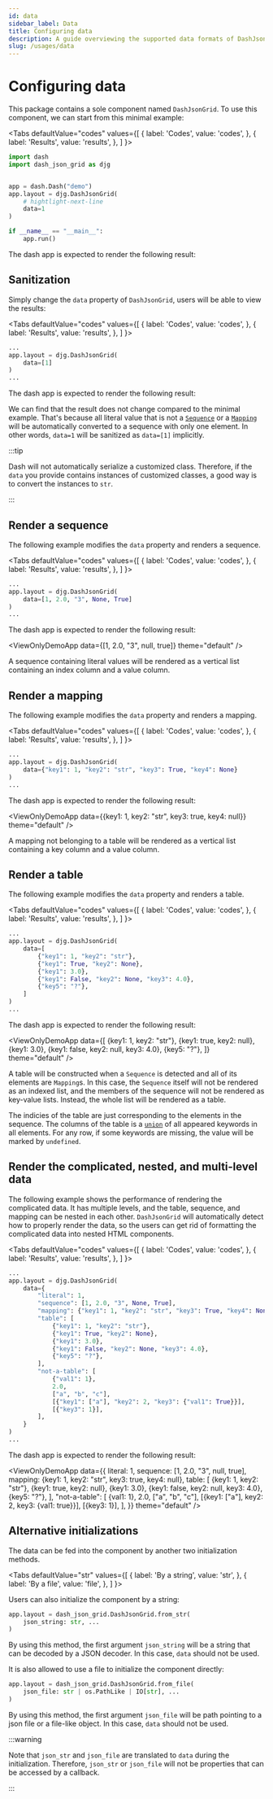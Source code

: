 ```yaml
---
id: data
sidebar_label: Data
title: Configuring data
description: A guide overviewing the supported data formats of DashJsonGrid.
slug: /usages/data
---
```




# Configuring data

This package contains a sole component named `DashJsonGrid`. To use this component,
we can start from this minimal example:

<Tabs
  defaultValue="codes"
  values={[
    { label: 'Codes', value: 'codes', },
    { label: 'Results', value: 'results', },
  ]
}>

<TabItem value="codes">

```python title="minimal_example.py" showLineNumbers
import dash
import dash_json_grid as djg


app = dash.Dash("demo")
app.layout = djg.DashJsonGrid(
    # hightlight-next-line
    data=1
)

if __name__ == "__main__":
    app.run()
```

</TabItem>

<TabItem value="results">

The dash app is expected to render the following result:

<ViewOnlyDemoApp data={1} theme="default" />

</TabItem>

</Tabs>

## Sanitization

Simply change the `data` property of `DashJsonGrid`, users will be able to view the
results:

<Tabs
  defaultValue="codes"
  values={[
    { label: 'Codes', value: 'codes', },
    { label: 'Results', value: 'results', },
  ]
}>

<TabItem value="codes">

```python showLineNumbers
...
app.layout = djg.DashJsonGrid(
    data=[1]
)
...
```

</TabItem>

<TabItem value="results">

The dash app is expected to render the following result:

<ViewOnlyDemoApp data={1} theme="default" />

</TabItem>

</Tabs>

We can find that the result does not change compared to the minimal example. That's
because all literal value that is not a [`Sequence`<IconExternalLink/>][link-sequence]
or a [`Mapping`<IconExternalLink/>][link-mapping] will be automatically converted to
a sequence with only one element. In other words, `data=1` will be sanitized as
`data=[1]` implicitly.

:::tip

Dash will not automatically serialize a customized class. Therefore, if the `data` you
provide contains instances of customized classes, a good way is to convert the
instances to `str`.

:::

## Render a sequence

The following example modifies the `data` property and renders a sequence.

<Tabs
  defaultValue="codes"
  values={[
    { label: 'Codes', value: 'codes', },
    { label: 'Results', value: 'results', },
  ]
}>

<TabItem value="codes">

```python showLineNumbers
...
app.layout = djg.DashJsonGrid(
    data=[1, 2.0, "3", None, True]
)
...
```

</TabItem>

<TabItem value="results">

The dash app is expected to render the following result:

<ViewOnlyDemoApp data={[1, 2.0, "3", null, true]} theme="default" />

</TabItem>

</Tabs>

A sequence containing literal values will be rendered as a vertical list containing an
index column and a value column.

## Render a mapping

The following example modifies the `data` property and renders a mapping.

<Tabs
  defaultValue="codes"
  values={[
    { label: 'Codes', value: 'codes', },
    { label: 'Results', value: 'results', },
  ]
}>

<TabItem value="codes">

```python showLineNumbers
...
app.layout = djg.DashJsonGrid(
    data={"key1": 1, "key2": "str", "key3": True, "key4": None}
)
...
```

</TabItem>

<TabItem value="results">

The dash app is expected to render the following result:

<ViewOnlyDemoApp
  data={{key1: 1, key2: "str", key3: true, key4: null}}
  theme="default"
/>

</TabItem>

</Tabs>

A mapping not belonging to a table will be rendered as a vertical list containing a
key column and a value column.

## Render a table

The following example modifies the `data` property and renders a table.

<Tabs
  defaultValue="codes"
  values={[
    { label: 'Codes', value: 'codes', },
    { label: 'Results', value: 'results', },
  ]
}>

<TabItem value="codes">

```python showLineNumbers
...
app.layout = djg.DashJsonGrid(
    data=[
        {"key1": 1, "key2": "str"},
        {"key1": True, "key2": None},
        {"key1": 3.0},
        {"key1": False, "key2": None, "key3": 4.0},
        {"key5": "?"},
    ]
)
...
```

</TabItem>

<TabItem value="results">

The dash app is expected to render the following result:

<ViewOnlyDemoApp
  data={[
    {key1: 1, key2: "str"},
    {key1: true, key2: null},
    {key1: 3.0},
    {key1: false, key2: null, key3: 4.0},
    {key5: "?"},
  ]}
  theme="default"
/>

</TabItem>

</Tabs>

A table will be constructed when a `Sequence` is detected and all of its elements are
`Mapping`s. In this case, the `Sequence` itself will not be rendered as an indexed list,
and the members of the sequence will not be rendered as key-value lists. Instead, the
whole list will be rendered as a table.

The indicies of the table are just corresponding to the elements in the sequence. The
columns of the table is a [`union`<IconExternalLink/>][link-union] of all appeared
keywords in all elements. For any row, if some keywords are missing, the value will
be marked by `undefined`.

## Render the complicated, nested, and multi-level data

The following example shows the performance of rendering the complicated data. It has
multiple levels, and the table, sequence, and mapping can be nested in each other.
`DashJsonGrid` will automatically detect how to properly render the data, so the users
can get rid of formatting the complicated data into nested HTML components.

<Tabs
  defaultValue="codes"
  values={[
    { label: 'Codes', value: 'codes', },
    { label: 'Results', value: 'results', },
  ]
}>

<TabItem value="codes">

```python showLineNumbers
...
app.layout = djg.DashJsonGrid(
    data={
        "literal": 1,
        "sequence": [1, 2.0, "3", None, True],
        "mapping": {"key1": 1, "key2": "str", "key3": True, "key4": None},
        "table": [
            {"key1": 1, "key2": "str"},
            {"key1": True, "key2": None},
            {"key1": 3.0},
            {"key1": False, "key2": None, "key3": 4.0},
            {"key5": "?"},
        ],
        "not-a-table": [
            {"val1": 1},
            2.0,
            ["a", "b", "c"],
            [{"key1": ["a"], "key2": 2, "key3": {"val1": True}}],
            [{"key3": 1}],
        ],
    }
)
...
```

</TabItem>

<TabItem value="results">

The dash app is expected to render the following result:

<ViewOnlyDemoApp
  data={{
    literal: 1,
    sequence: [1, 2.0, "3", null, true],
    mapping: {key1: 1, key2: "str", key3: true, key4: null},
    table: [
      {key1: 1, key2: "str"},
      {key1: true, key2: null},
      {key1: 3.0},
      {key1: false, key2: null, key3: 4.0},
      {key5: "?"},
    ],
    "not-a-table": [
      {val1: 1},
      2.0,
      ["a", "b", "c"],
      [{key1: ["a"], key2: 2, key3: {val1: true}}],
      [{key3: 1}],
    ],
  }}
  theme="default"
/>

</TabItem>

</Tabs>

## Alternative initializations

The data can be fed into the component by another two initialization methods.

<Tabs
  defaultValue="str"
  values={[
    { label: 'By a string', value: 'str', },
    { label: 'By a file', value: 'file', },
  ]
}>

<TabItem value="str">

Users can also initialize the component by a string:

```python
app.layout = dash_json_grid.DashJsonGrid.from_str(
    json_string: str, ...
)
```

By using this method, the first argument `json_string` will be a string that can be
decoded by a JSON decoder. In this case, `data` should not be used.

</TabItem>

<TabItem value="file">

It is also allowed to use a file to initialize the component directly:
  
```python
app.layout = dash_json_grid.DashJsonGrid.from_file(
    json_file: str | os.PathLike | IO[str], ...
)
```

By using this method, the first argument `json_file` will be path pointing to a json
file or a file-like object. In this case, `data` should not be used.

</TabItem>

</Tabs>

:::warning

Note that `json_str` and `json_file` are translated to `data` during the
initialization. Therefore, `json_str` or `json_file` will not be properties that can
be accessed by a callback.

:::

[link-sequence]: https://docs.python.org/3/library/stdtypes.html#sequence-types-list-tuple-range
[link-mapping]: https://docs.python.org/3/library/stdtypes.html#mapping-types-dict
[link-union]: https://docs.python.org/3/library/stdtypes.html#frozenset.union

